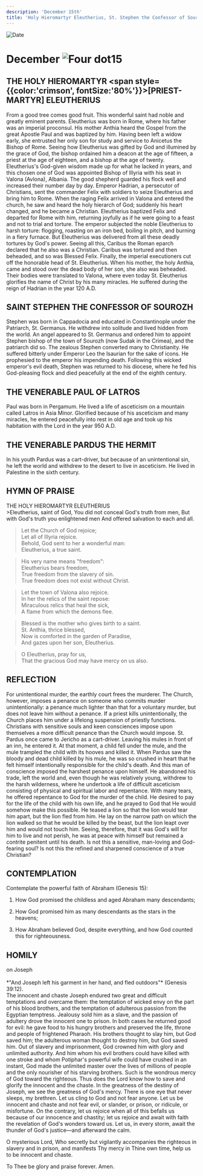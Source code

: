 ```yaml
---
description: 'December 15th'
title: 'Holy Hieromartyr Eleutherius, St. Stephen the Confessor of Sourozh, Venerable Paul of Latros, Venerable Pardus the Hermit'
---
```


<RunningHead />
<Image src="/title-imprint.png" height={68} width={50} alt="Date" className="title-imprint"/>

# <div id="date">December <Image className="four-dot" src="/four-dot.png" height={15} width={15} alt="Four dot" />15</div>

## THE HOLY HIEROMARTYR <span style={{color:'crimson', fontSize:'80%'}}>[PRIEST-MARTYR]</span> ELEUTHERIUS

From a good tree comes good fruit. This wonderful saint had noble and greatly eminent parents. Eleutherius was born in Rome, where his father was an imperial proconsul. His mother Anthia heard the Gospel from the great Apostle Paul and was baptized by him. Having been left a widow early, she entrusted her only son for study and service to Anicetus the Bishop of Rome. Seeing how Eleutherius was gifted by God and illumined by the grace of God, the bishop ordained him a deacon at the age of fifteen, a priest at the age of eighteen, and a bishop at the age of twenty. Eleutherius's God-given wisdom made up for what he lacked in years, and this chosen one of God was appointed Bishop of Illyria with his seat in Valona (Avlona), Albania. The good shepherd guarded his flock well and increased their number day by day. Emperor Hadrian, a persecutor of Christians, sent the commander Felix with soldiers to seize Eleutherius and bring him to Rome. When the raging Felix arrived in Valona and entered the church, he saw and heard the holy hierarch of God; suddenly his heart changed, and he became a Christian. Eleutherius baptized Felix and departed for Rome with him, returning joyfully as if he were going to a feast and not to trial and torture. The emperor subjected the noble Eleutherius to harsh torture: flogging, roasting on an iron bed, boiling in pitch, and burning in a fiery furnace. But Eleutherius was delivered from all these deadly tortures by God's power. Seeing all this, Caribus the Roman eparch declared that he also was a Christian. Caribus was tortured and then beheaded, and so was Blessed Felix. Finally, the imperial executioners cut off the honorable head of St. Eleutherius. When his mother, the holy Anthia, came and stood over the dead body of her son, she also was beheaded. Their bodies were translated to Valona, where even today St. Eleutherius glorifies the name of Christ by his many miracles. He suffered during the reign of Hadrian in the year 120 A.D.

## SAINT STEPHEN THE CONFESSOR OF SOUROZH

Stephen was born in Cappadocia and educated in Constantinople under the Patriarch, St. Germanus. He withdrew into solitude and lived hidden from the world. An angel appeared to St. Germanus and ordered him to appoint Stephen bishop of the town of Sourozh (now Sudak in the Crimea), and the patriarch did so. The zealous Stephen converted many to Christianity. He suffered bitterly under Emperor Leo the Isaurian for the sake of icons. He prophesied to the emperor his impending death. Following this wicked emperor's evil death, Stephen was returned to his diocese, where he fed his God-pleasing flock and died peacefully at the end of the eighth century.

## THE VENERABLE PAUL OF LATROS

Paul was born in Pergamum. He lived a life of asceticism on a mountain called Latros in Asia Minor. Glorified because of his asceticism and many miracles, he entered peacefully into rest in old age and took up his habitation with the Lord in the year 950 A.D.

## THE VENERABLE PARDUS THE HERMIT

In his youth Pardus was a cart-driver, but because of an unintentional sin, he left the world and withdrew to the desert to live in asceticism. He lived in Palestine in the sixth century.


## HYMN OF PRAISE
<div style={{textAlign:'center', color:'crimson', fontWeight:'bold'}}>
THE HOLY HIEROMARTYR ELEUTHERIUS
</div>
>Eleutherius, saint of God,  
You did not conceal God's truth from men,  
But with God's truth you enlightened men  
And offered salvation to each and all.  
   
>Let the Church of God rejoice;  
Let all of Illyria rejoice.  
Behold, God sent to her a wonderful man:  
Eleutherius, a true saint.  
   
>His very name means "freedom":  
Eleutherius bears freedom,  
True freedom from the slavery of sin.  
True freedom does not exist without Christ.  
   
>Let the town of Valona also rejoice.  
In her the relics of the saint repose:  
Miraculous relics that heal the sick,  
A flame from which the demons flee.  
   
>Blessed is the mother who gives birth to a saint.  
St. Anthia, thrice blessed,  
Now is comforted in the garden of Paradise,  
And gazes upon her son, Eleutherius.  
   
>O Eleutherius, pray for us,  
That the gracious God may have mercy on us also.  


## REFLECTION
For unintentional murder, the earthly court frees the murderer. The Church, however, imposes a penance on someone who commits murder unintentionally: a penance much lighter than that for a voluntary murder, but does not leave him without a penance. If a priest kills unintentionally, the Church places him under a lifelong suspension of priestly functions. Christians with sensitive souls and keen consciences impose upon themselves a more difficult penance than the Church would impose. St. Pardus once came to Jericho as a cart-driver. Leaving his mules in front of an inn, he entered it. At that moment, a child fell under the mule, and the mule trampled the child with its hooves and killed it. When Pardus saw the bloody and dead child killed by his mule, he was so crushed in heart that he felt himself intentionally responsible for the child's death. And this man of conscience imposed the harshest penance upon himself. He abandoned his trade, left the world and, even though he was relatively young, withdrew to the harsh wilderness, where he undertook a life of difficult asceticism consisting of physical and spiritual labor and repentance. With many tears, he offered repentance to God for the murder of the child. He desired to pay for the life of the child with his own life, and he prayed to God that He would somehow make this possible. He teased a lion so that the lion would tear him apart, but the lion fled from him. He lay on the narrow path on which the lion walked so that he would be killed by the beast, but the lion leapt over him and would not touch him. Seeing, therefore, that it was God's will for him to live and not perish, he was at peace with himself but remained a contrite penitent until his death. Is not this a sensitive, man-loving and God-fearing soul? Is not this the refined and sharpened conscience of a true Christian?


## CONTEMPLATION

Contemplate the powerful faith of Abraham (Genesis 15):

1. How God promised the childless and aged Abraham many descendants;

2. How God promised him as many descendants as the stars in the heavens;

3. How Abraham believed God, despite everything, and how God counted this for righteousness.


## HOMILY
<div style={{textAlign:'center', color:'crimson', fontWeight:'bold'}}>
on Joseph
</div>
<br />
<div style={{textAlign:'right'}}>
*"And Joseph left his garment in her hand, and fled outdoors"* (Genesis 39:12).
</div>
The innocent and chaste Joseph endured two great and difficult temptations and overcame them: the temptation of wicked envy on the part of his blood brothers, and the temptation of adulterous passion from the Egyptian temptress. Jealousy sold him as a slave, and the passion of adultery drove the innocent one to prison. In both cases he returned good for evil: he gave food to his hungry brothers and preserved the life, throne and people of frightened Pharaoh. His brothers thought to slay him, but God saved him; the adulterous woman thought to destroy him, but God saved him. Out of slavery and imprisonment, God crowned him with glory and unlimited authority. And him whom his evil brothers could have killed with one stroke and whom Potiphar's powerful wife could have crushed in an instant, God made the unlimited master over the lives of millions of people and the only nourisher of his starving brothers. Such is the wondrous mercy of God toward the righteous. Thus does the Lord know how to save and glorify the innocent and the chaste. In the greatness of the destiny of Joseph, we see the greatness of God's mercy. There is one eye that never sleeps, my brethren. Let us cling to God and not fear anyone. Let us be innocent and chaste and not fear evil, or slander, or prison, or ridicule, or misfortune. On the contrary, let us rejoice when all of this befalls us because of our innocence and chastity; let us rejoice and await with faith the revelation of God's wonders toward us. Let us, in every storm, await the thunder of God's justice—and afterward the calm.

O mysterious Lord, Who secretly but vigilantly accompanies the righteous in slavery and in prison, and manifests Thy mercy in Thine own time, help us to be innocent and chaste.

To Thee be glory and praise forever. Amen.